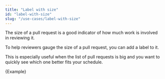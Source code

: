 ---
title: "Label with size"
id: "label-with-size"
slug: "/use-cases/label-with-size"
---


The size of a pull request is a good indicator of how much work is involved in reviewing it.

To help reviewers gauge the size of a pull request, you can add a label to it.

This is especially useful when the list of pull requests is big and you want to quickly see which one better fits your schedule.

<CodeBlock language="yml" title="reviewpad.yml">{Example}</CodeBlock>
